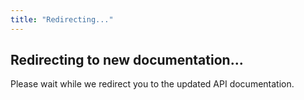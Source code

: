 ```yaml
---
title: "Redirecting..."
---
```


<div className="spinner"></div>
<div className="message">
  <h2>Redirecting to new documentation...</h2>
  <p>Please wait while we redirect you to the updated API documentation.</p>
</div>

<script
  dangerouslySetInnerHTML={{
    __html: `
if(!window.isRedirecting) {
  window.isRedirecting = false;
}

function cleanString(tag) {
  return tag
    .replace(/([A-Z])/g, "-$1")
    .toLowerCase()
    .replace(/^-/, "");
}

function getRedirectPath() {
  try {
    const pathname = window.location.hash;
    if(!pathname.includes("#tag/")) {
      return undefined;
    }

    const parts = pathname.split("#tag/");
    if (parts.length > 1) {
      const tagAndOperation = parts[1];
      const segments = tagAndOperation.split("/operation/");

      if (segments.length === 2) {
        const tag = segments[0];
        const operation = segments[1];

        return "/api-reference/endpoints/" +
          cleanString(tag).replace(/-+/g, "-") +
          "/" +
          cleanString(operation);
      } else if (segments.length === 1) {
        const tag = segments[0];

        return "/api-reference/endpoints/" +
          cleanString(tag).replace(/-+/g, "-") +
          "/overview";
      }
    }
  } catch (e) {
    return undefined;
  }

  return undefined;
}

function handleRedirect () {
  if(window.isRedirecting) {
    return;
  }
  window.isRedirecting = true;
  console.log("Starting redirect process...");


  const uri = getRedirectPath() || "/api-reference";

  console.log("Redirecting to", uri);
}

handleRedirect();

// Also handle cases where this page is loaded directly with URL parameters
window.addEventListener('load', () => {
  handleRedirect();
});
    `
  }}
/>